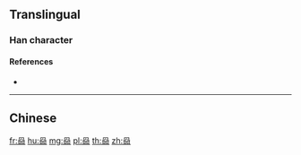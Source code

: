 {{character info/new}}
{{also|贔}}
==Translingual==

===Han character===
{{Han char|rn=154|rad=贝|as=08|sn=12|four=|canj=BOBOO|ids=⿱贝⿰贝贝}}

====References====
* {{Han ref|kx=1213.211|hdz=63648.051|uh=8D51|ud=36177}}

----

==Chinese==
{{zh-see|贔}}

[[fr:赑]]
[[hu:赑]]
[[mg:赑]]
[[pl:赑]]
[[th:赑]]
[[zh:赑]]